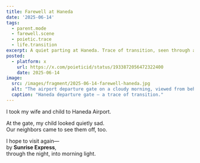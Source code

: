 ```yaml
---
title: Farewell at Haneda
date: '2025-06-14'
tags:
  - parent.mode
  - farewell.scene
  - poietic.trace
  - life.transition
excerpt: A quiet parting at Haneda. Trace of transition, seen through a child’s gaze.
posted:
  - platform: x
    url: https://x.com/poieticid/status/1933872056472322400
    date: 2025-06-14
image:
  src: /images/fragment/2025-06-14-farewell-haneda.jpg
  alt: "The airport departure gate on a cloudy morning, viewed from behind."
  caption: "Haneda departure gate — a trace of transition."
---
```


I took my wife and child to Haneda Airport.

At the gate, my child looked quietly sad.  
Our neighbors came to see them off, too.

I hope to visit again—  
by **Sunrise Express**,  
through the night, into morning light.